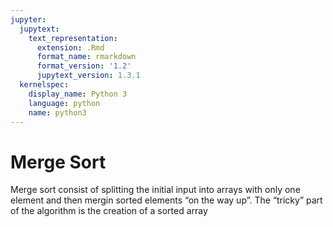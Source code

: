 ```yaml
---
jupyter:
  jupytext:
    text_representation:
      extension: .Rmd
      format_name: rmarkdown
      format_version: '1.2'
      jupytext_version: 1.3.1
  kernelspec:
    display_name: Python 3
    language: python
    name: python3
---
```


# Merge Sort

Merge sort consist of splitting the initial input into arrays with only one element and then mergin sorted elements "on the way up". The "tricky" part of the algorithm is the creation of a sorted array 
